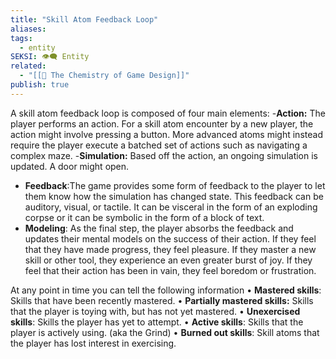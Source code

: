 ```yaml
---
title: "Skill Atom Feedback Loop"
aliases: 
tags:
  - entity
SEKSI: 👁️‍🗨️ Entity
related:
  - "[[📰 The Chemistry of Game Design]]"
publish: true
---
```


A skill atom feedback loop is composed of four main elements:
  -**Action:** The player performs an action. For a skill atom encounter by a new player, the action might involve pressing a button. More advanced atoms might instead require the player execute a batched set of actions such as navigating a complex maze.
  -**Simulation:** Based off the action, an ongoing simulation is updated. A door might open.
  - **Feedback**:The game provides some form of feedback to the player to let them know how the simulation has changed state. This feedback can be auditory, visual, or tactile. It can be visceral in the form of an exploding corpse or it can be symbolic in the form of a block of text.
  - **Modeling**: As the final step, the player absorbs the feedback and updates their mental models on the success of their action. If they feel that they have made progress, they feel pleasure. If they master a new skill or other tool, they experience an even greater burst of joy. If they feel that their action has been in vain, they feel boredom or frustration.

At any point in time you can tell the following information
  • **Mastered skills**: Skills that have been recently mastered.
  • **Partially mastered skills:** Skills that the player is toying with, but has not yet mastered.
  • **Unexercised skills**: Skills the player has yet to attempt.
  • **Active skills**: Skills that the player is actively using. (aka the Grind)
  • **Burned out skills**: Skill atoms that the player has lost interest in exercising.
